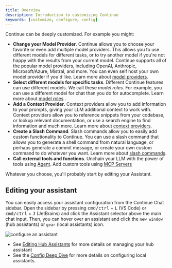 ```yaml
---
title: Overview
description: Introduction to customizing Continue
keywords: [customize, configure, config]
---
```


Continue can be deeply customized. For example you might:

- **Change your Model Provider**. Continue allows you to choose your favorite or even add multiple model providers. This allows you to use different models for different tasks, or to try another model if you're not happy with the results from your current model. Continue supports all of the popular model providers, including OpenAI, Anthropic, Microsoft/Azure, Mistral, and more. You can even self host your own model provider if you'd like. Learn more about [model providers](../advanced/model-providers/).
- **Select different models for specific tasks**. Different Continue features can use different models. We call these _model roles_. For example, you can use a different model for chat than you do for autocomplete. Learn more about [model roles](./model-roles/) .
- **Add a Context Provider**. Context providers allow you to add information to your prompts, giving your LLM additional context to work with. Context providers allow you to reference snippets from your codebase, or lookup relevant documentation, or use a search engine to find information and much more. Learn more about [context providers](./context-providers.mdx).
- **Create a Slash Command**. Slash commands allow you to easily add custom functionality to Continue. You can use a slash command that allows you to generate a shell command from natural language, or perhaps generate a commit message, or create your own custom command to do whatever you want. Learn more about [slash commands](./deep-dives/slash-commands.mdx).
- **Call external tools and functions**. Unchain your LLM with the power of tools using [Agent](../agent/how-to-use-it.md). Add custom tools using [MCP Servers](./deep-dives/mcp.mdx)

Whatever you choose, you'll probably start by editing your Assistant.

## Editing your assistant

You can easily access your assistant configuration from the Continue Chat sidebar. Open the sidebar by pressing <kbd>cmd/ctrl</kbd> + <kbd>L</kbd> (VS Code) or <kbd>cmd/ctrl</kbd> + <kbd>J</kbd> (JetBrains) and click the Assistant selector above the main chat input. Then, you can hover over an assistant and click the `new window` (hub assistants) or `gear` (local assistants) icon.

![configure an assistant](/img/configure-continue.png)

- See [Editing Hub Assistants](../hub/assistants/edit-an-assistant.md) for more details on managing your hub assistant
- See the [Config Deep Dive](./deep-dives/configuration.md) for more details on configuring local assistants.
